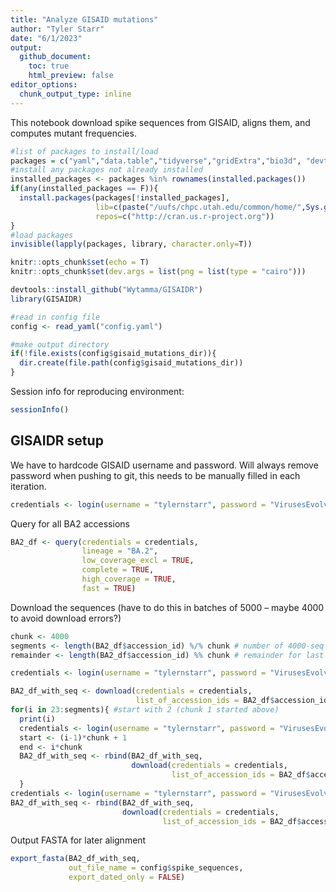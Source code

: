 ```yaml
---
title: "Analyze GISAID mutations"
author: "Tyler Starr"
date: "6/1/2023"
output:
  github_document:
    toc: true
    html_preview: false
editor_options: 
  chunk_output_type: inline
---
```


This notebook download spike sequences from GISAID, aligns them, and computes mutant frequencies.

```r
#list of packages to install/load
packages = c("yaml","data.table","tidyverse","gridExtra","bio3d", "devtools", "lubridate","knitr")
#install any packages not already installed
installed_packages <- packages %in% rownames(installed.packages())
if(any(installed_packages == F)){
  install.packages(packages[!installed_packages],
                   lib=c(paste("/uufs/chpc.utah.edu/common/home/",Sys.getenv("USER"),"/RLibs/",Sys.getenv("R_VERSION"),sep="")),
                   repos=c("http://cran.us.r-project.org"))
}
#load packages
invisible(lapply(packages, library, character.only=T))

knitr::opts_chunk$set(echo = T)
knitr::opts_chunk$set(dev.args = list(png = list(type = "cairo")))

devtools::install_github("Wytamma/GISAIDR")
library(GISAIDR)

#read in config file
config <- read_yaml("config.yaml")

#make output directory
if(!file.exists(config$gisaid_mutations_dir)){
  dir.create(file.path(config$gisaid_mutations_dir))
}

```

Session info for reproducing environment:
```r
sessionInfo()
```

## GISAIDR setup

We have to hardcode GISAID username and password. Will always remove password when pushing to git, this needs to be manually filled in each iteration.
```r
credentials <- login(username = "tylernstarr", password = "VirusesEvolve")

```

Query for all BA2 accessions

```r
BA2_df <- query(credentials = credentials,
                lineage = "BA.2",
                low_coverage_excl = TRUE,
                complete = TRUE,
                high_coverage = TRUE,
                fast = TRUE)
```
Download the sequences (have to do this in batches of 5000 -- maybe 4000 to avoid download errors?)

```r
chunk <- 4000
segments <- length(BA2_df$accession_id) %/% chunk # number of 4000-seq downloads to make
remainder <- length(BA2_df$accession_id) %% chunk # remainder for last download

credentials <- login(username = "tylernstarr", password = "VirusesEvolve")

BA2_df_with_seq <- download(credentials = credentials,
                            list_of_accession_ids = BA2_df$accession_id[1:chunk])
for(i in 23:segments){ #start with 2 (chunk 1 started above)
  print(i)
  credentials <- login(username = "tylernstarr", password = "VirusesEvolve")
  start <- (i-1)*chunk + 1
  end <- i*chunk
  BA2_df_with_seq <- rbind(BA2_df_with_seq,
                           download(credentials = credentials,
                                    list_of_accession_ids = BA2_df$accession_id[start:end]))
  }
credentials <- login(username = "tylernstarr", password = "VirusesEvolve")
BA2_df_with_seq <- rbind(BA2_df_with_seq,
                         download(credentials = credentials,
                                  list_of_accession_ids = BA2_df$accession_id[(end+1):(end+remainder)]))
```

Output FASTA for later alignment

```r
export_fasta(BA2_df_with_seq, 
             out_file_name = config$spike_sequences,
             export_dated_only = FALSE)


```